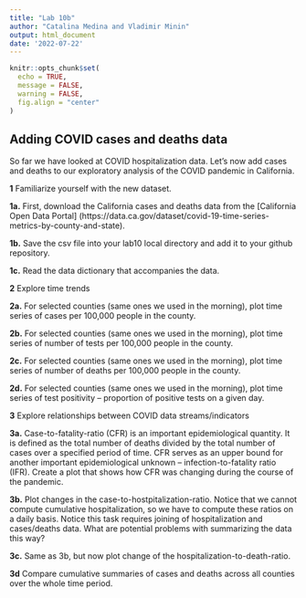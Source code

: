```yaml
---
title: "Lab 10b"
author: "Catalina Medina and Vladimir Minin"
output: html_document
date: '2022-07-22'
---
```


```r
knitr::opts_chunk$set(
  echo = TRUE,
  message = FALSE,
  warning = FALSE,
  fig.align = "center"
)
```

## Adding COVID cases and deaths data

So far we have looked at COVID hospitalization data. Let's now add cases and deaths to our exploratory analysis of the COVID pandemic in California.

**1** Familiarize yourself with the new dataset.

**1a.** First, download the California cases and deaths data from the [California Open Data Portal] (https://data.ca.gov/dataset/covid-19-time-series-metrics-by-county-and-state). 

**1b.** Save the csv file into your lab10 local directory and add it to your github repository. 


**1c.** Read the data dictionary that accompanies the data.


**2** Explore time trends


**2a.** For selected counties (same ones we used in the morning), plot time series of cases per 100,000 people in the county.

**2b.** For selected counties (same ones we used in the morning), plot time series of number of tests per 100,000 people in the county.

**2c.** For selected counties (same ones we used in the morning), plot time series of number of deaths per 100,000 people in the county.

**2d.** For selected counties (same ones we used in the morning), plot time series of test positivity -- proportion of positive tests on a given day.

**3** Explore relationships between COVID data streams/indicators

**3a.** Case-to-fatality-ratio (CFR) is an important epidemiological quantity. It is defined as the total number of deaths divided by the total number of  cases over a specified period of time. CFR serves as an upper bound for another important epidemiological unknown -- infection-to-fatality ratio (IFR). Create a plot that shows how CFR was changing during the course of the pandemic.

**3b.** Plot changes in the case-to-hostpitalization-ratio. Notice that we cannot compute cumulative hospitalization,  so we have to compute these ratios on a daily basis. Notice this task requires joining of hospitalization and cases/deaths data. What are potential problems with summarizing the data this way?

**3c.** Same as 3b, but now plot change of the hospitalization-to-death-ratio.

**3d** Compare cumulative summaries of cases and deaths across all counties over the whole time period.

